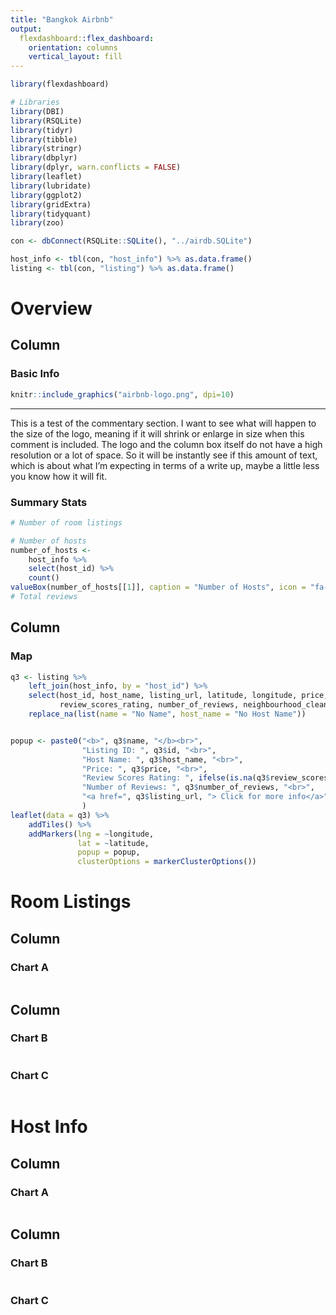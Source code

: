 ```yaml
---
title: "Bangkok Airbnb"
output: 
  flexdashboard::flex_dashboard:
    orientation: columns
    vertical_layout: fill
---
```


```r
library(flexdashboard)
```

```r
# Libraries
library(DBI) 
library(RSQLite)
library(tidyr)
library(tibble)
library(stringr)
library(dbplyr)
library(dplyr, warn.conflicts = FALSE)
library(leaflet)
library(lubridate)
library(ggplot2)
library(gridExtra)
library(tidyquant)
library(zoo)
```


```r
con <- dbConnect(RSQLite::SQLite(), "../airdb.SQLite")
```


```r
host_info <- tbl(con, "host_info") %>% as.data.frame()
listing <- tbl(con, "listing") %>% as.data.frame()
```


# Overview

Column {data-width=350}
-----------------------------------------------------------------------

### Basic Info

```r
knitr::include_graphics("airbnb-logo.png", dpi=10)
```


***

This is a test of the commentary section. I want to see what will happen to the size of the logo, meaning if it will shrink or enlarge in size when this comment is included. The logo and the column box itself do not have a high resolution or a lot of space. So it will be instantly see if this amount of text, which is about what I'm expecting in terms of a write up, maybe a little less you know how it will fit. 

### Summary Stats

```r
# Number of room listings

# Number of hosts
number_of_hosts <- 
    host_info %>% 
    select(host_id) %>% 
    count()
valueBox(number_of_hosts[[1]], caption = "Number of Hosts", icon = "fa-tag")
# Total reviews
```


Column {data-width=650}
-----------------------------------------------------------------------

### Map

```r
q3 <- listing %>%
    left_join(host_info, by = "host_id") %>%
    select(host_id, host_name, listing_url, latitude, longitude, price,
           review_scores_rating, number_of_reviews, neighbourhood_cleansed) %>%
    replace_na(list(name = "No Name", host_name = "No Host Name"))


popup <- paste0("<b>", q3$name, "</b><br>",
                "Listing ID: ", q3$id, "<br>",
                "Host Name: ", q3$host_name, "<br>",
                "Price: ", q3$price, "<br>",
                "Review Scores Rating: ", ifelse(is.na(q3$review_scores_rating), "No Review Yet", q3$review_scores_rating) , "<br>",
                "Number of Reviews: ", q3$number_of_reviews, "<br>",
                "<a href=", q3$listing_url, "> Click for more info</a>"
                )
leaflet(data = q3) %>% 
    addTiles() %>% 
    addMarkers(lng = ~longitude,
               lat = ~latitude, 
               popup = popup, 
               clusterOptions = markerClusterOptions())
```


# Room Listings

Column {data-width=650}
-----------------------------------------------------------------------

### Chart A

```r

```

Column {data-width=350}
-----------------------------------------------------------------------

### Chart B

```r

```

### Chart C

```r

```


# Host Info

Column {data-width=650}
-----------------------------------------------------------------------

### Chart A

```r

```

Column {data-width=350}
-----------------------------------------------------------------------

### Chart B

```r

```

### Chart C

```r

```